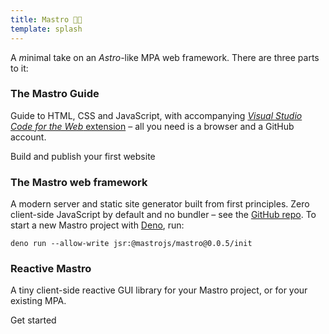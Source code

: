 ```yaml
---
title: Mastro 👨‍🍳
template: splash
---
```



A *m*inimal take on an *Astro*-like MPA web framework. There are three parts to it:

### The Mastro Guide

Guide to HTML, CSS and JavaScript, with accompanying [_Visual Studio Code for the Web_ extension](https://marketplace.visualstudio.com/items?itemName=mastro.mastro-vscode-extension)
– all you need is a browser and a GitHub account.

<LinkButton href="/guide/">Build and publish your first website</LinkButton>

### The Mastro web framework

A modern server and static site generator built from first principles.
Zero client-side JavaScript by default and no bundler – see the [GitHub repo](https://github.com/mastrojs/mastro/).
To start a new Mastro project with [Deno](https://deno.com/), run:

```
deno run --allow-write jsr:@mastrojs/mastro@0.0.5/init
```

### Reactive Mastro

A tiny client-side reactive GUI library for your Mastro project, or for your existing MPA.

<LinkButton href="/reactive/">Get started</LinkButton>

<style>.site-title \{ display: none \}</style>

